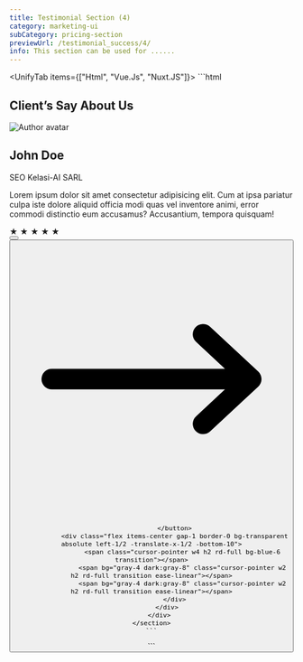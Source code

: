 ```yaml
---
title: Testimonial Section (4)
category: marketing-ui
subCategory: pricing-section
previewUrl: /testimonial_success/4/
info: This section can be used for ......
---
```


<UnifyTab items={["Html", "Vue.Js", "Nuxt.JS"]}>
  <TabItem>
    ```html
    <section py20>
        <div px="5 sm:10 md:12 lg:5" class="max-w-7xl mx-auto space-y-16">
            <div class="mx-auto max-w-2xl text-center">
                <h1 text="3xl gray-8 dark:white" class="font-bold">Client’s Say About Us</h1>
            </div>
            <div class="relative flex flex-col">
                <div bg="white dark:gray-950" border="~ gray-1/10 dark:gray-9" shadow="2xl gray-7/40 dark:none"
                    class="p6 w-full mx-auto max-w-4xl md-p-10 rd-2xl flex flex-col items-center justify-center text-center space-y-6 md-space-y-8">
                    <img src="/images/sidebiew.webp" alt="Author avatar"
                        class="w-20 md-w-24 h-20 md-h-24 object-cover rd-full flex">
                    <div class="space-y-2 text-center flex-1">
                        <h2 text="xl gray-8 dark:gray-2" class="font-semibold leading-none">
                            John Doe
                        </h2>
                        <p text="sky-7 dark:sky-3">
                            SEO Kelasi-AI SARL
                        </p>
                    </div>
                    <p text="gray-7 dark:gray-3" class="font-medium max-w-md">
                        Lorem ipsum dolor sit amet consectetur adipisicing elit. Cum at ipsa pariatur culpa iste dolore
                        aliquid officia modi quas vel inventore animi, error commodi distinctio eum accusamus?
                        Accusantium, tempora quisquam!
                    </p>
                    <div class="mx-auto flex items-center gap-2">
                        <span text="yellow-6 2xl" class="flex">
                            &starf;
                        </span>
                        <span text="yellow-6 2xl" class="flex">
                            &starf;
                        </span>
                        <span text="yellow-6 2xl" class="flex">
                            &starf;
                        </span>
                        <span text="yellow-6 2xl" class="flex">
                            &starf;
                        </span>
                        <span text="yellow-6 2xl" class="flex">
                            &starf;
                        </span>
                    </div>
                </div>
                <button aria-label="Prev Button" bg="gray-1 dark:gray-9" text="gray-8 dark:gray-2" class="outline-none absolute -left-4 md-left-0 top-1/2 -translate-y-1/2 p4 rd-full">
                    <svg xmlns="http://www.w3.org/2000/svg" viewBox="0 0 20 20" fill="currentColor" class="w-6 h-6">
                        <path fill-rule="evenodd" d="M18 10a.75.75 0 01-.75.75H4.66l2.1 1.95a.75.75 0 11-1.02 1.1l-3.5-3.25a.75.75 0 010-1.1l3.5-3.25a.75.75 0 111.02 1.1l-2.1 1.95h12.59A.75.75 0 0118 10z" clip-rule="evenodd" />
                    </svg>                      
                </button>
                <button aria-label="Next Button" bg="gray-1 dark:gray-9" text="gray-8 dark:gray-2" class="outline-none absolute -right-4 md-right-0 top-1/2 -translate-y-1/2 p4 rd-full">
                    <svg xmlns="http://www.w3.org/2000/svg" viewBox="0 0 20 20" fill="currentColor" class="w-6 h-6">
                        <path fill-rule="evenodd" d="M2 10a.75.75 0 01.75-.75h12.59l-2.1-1.95a.75.75 0 111.02-1.1l3.5 3.25a.75.75 0 010 1.1l-3.5 3.25a.75.75 0 11-1.02-1.1l2.1-1.95H2.75A.75.75 0 012 10z" clip-rule="evenodd" />
                    </svg>
                    
                </button>
                <div class="flex items-center gap-1 border-0 bg-transparent absolute left-1/2 -translate-x-1/2 -bottom-10">
                    <span class="cursor-pointer w4 h2 rd-full bg-blue-6 transition"></span>
                    <span bg="gray-4 dark:gray-8" class="cursor-pointer w2 h2 rd-full transition ease-linear"></span>
                    <span bg="gray-4 dark:gray-8" class="cursor-pointer w2 h2 rd-full transition ease-linear"></span>
                </div>
            </div>
        </div>
    </section>
    ```
  </TabItem>

  <TabItem>
    ```
    <template>
        <section py20>
            <div px="5 sm:10 md:12 lg:5" class="max-w-7xl mx-auto space-y-16">
                <div class="mx-auto max-w-2xl text-center">
                    <h1 text="3xl gray-8 dark:white" class="font-bold">Client’s Say About Us</h1>
                </div>
                <div class="relative flex flex-col">
                    <div bg="white dark:gray-950" border="~ gray-1/10 dark:gray-9" shadow="2xl gray-7/40 dark:none"
                        class="p6 w-full mx-auto max-w-4xl md-p-10 rd-2xl flex flex-col items-center justify-center text-center space-y-6 md-space-y-8">
                        <img src="/images/sidebiew.webp" alt="Author avatar"
                            class="w-20 md-w-24 h-20 md-h-24 object-cover rd-full flex">
                        <div class="space-y-2 text-center flex-1">
                            <h2 text="xl gray-8 dark:gray-2" class="font-semibold leading-none">
                                John Doe
                            </h2>
                            <p text="sky-7 dark:sky-3">
                                SEO Kelasi-AI SARL
                            </p>
                        </div>
                        <p text="gray-7 dark:gray-3" class="font-medium max-w-md">
                            Lorem ipsum dolor sit amet consectetur adipisicing elit. Cum at ipsa pariatur culpa iste dolore
                            aliquid officia modi quas vel inventore animi, error commodi distinctio eum accusamus?
                            Accusantium, tempora quisquam!
                        </p>
                        <div class="mx-auto flex items-center gap-2">
                            <span text="yellow-6 2xl" class="flex">
                                &starf;
                            </span>
                            <span text="yellow-6 2xl" class="flex">
                                &starf;
                            </span>
                            <span text="yellow-6 2xl" class="flex">
                                &starf;
                            </span>
                            <span text="yellow-6 2xl" class="flex">
                                &starf;
                            </span>
                            <span text="yellow-6 2xl" class="flex">
                                &starf;
                            </span>
                        </div>
                    </div>
                    <button aria-label="Prev Button" bg="gray-1 dark:gray-9" text="gray-8 dark:gray-2" class="outline-none absolute -left-4 md-left-0 top-1/2 -translate-y-1/2 p4 rd-full">
                        <svg xmlns="http://www.w3.org/2000/svg" viewBox="0 0 20 20" fill="currentColor" class="w-6 h-6">
                            <path fill-rule="evenodd" d="M18 10a.75.75 0 01-.75.75H4.66l2.1 1.95a.75.75 0 11-1.02 1.1l-3.5-3.25a.75.75 0 010-1.1l3.5-3.25a.75.75 0 111.02 1.1l-2.1 1.95h12.59A.75.75 0 0118 10z" clip-rule="evenodd" />
                        </svg>                      
                    </button>
                    <button aria-label="Next Button" bg="gray-1 dark:gray-9" text="gray-8 dark:gray-2" class="outline-none absolute -right-4 md-right-0 top-1/2 -translate-y-1/2 p4 rd-full">
                        <svg xmlns="http://www.w3.org/2000/svg" viewBox="0 0 20 20" fill="currentColor" class="w-6 h-6">
                            <path fill-rule="evenodd" d="M2 10a.75.75 0 01.75-.75h12.59l-2.1-1.95a.75.75 0 111.02-1.1l3.5 3.25a.75.75 0 010 1.1l-3.5 3.25a.75.75 0 11-1.02-1.1l2.1-1.95H2.75A.75.75 0 012 10z" clip-rule="evenodd" />
                        </svg>
                        
                    </button>
                    <div class="flex items-center gap-1 border-0 bg-transparent absolute left-1/2 -translate-x-1/2 -bottom-10">
                        <span class="cursor-pointer w4 h2 rd-full bg-blue-6 transition"></span>
                        <span bg="gray-4 dark:gray-8" class="cursor-pointer w2 h2 rd-full transition ease-linear"></span>
                        <span bg="gray-4 dark:gray-8" class="cursor-pointer w2 h2 rd-full transition ease-linear"></span>
                    </div>
                </div>
            </div>
        </section>
    </template>
    ```
  </TabItem>

  <TabItem>
    ```
    <template>
        <section py20>
            <div px="5 sm:10 md:12 lg:5" class="max-w-7xl mx-auto space-y-16">
                <div class="mx-auto max-w-2xl text-center">
                    <h1 text="3xl gray-8 dark:white" class="font-bold">Client’s Say About Us</h1>
                </div>
                <div class="relative flex flex-col">
                    <div bg="white dark:gray-950" border="~ gray-1/10 dark:gray-9" shadow="2xl gray-7/40 dark:none"
                        class="p6 w-full mx-auto max-w-4xl md-p-10 rd-2xl flex flex-col items-center justify-center text-center space-y-6 md-space-y-8">
                        <img src="/images/sidebiew.webp" alt="Author avatar"
                            class="w-20 md-w-24 h-20 md-h-24 object-cover rd-full flex">
                        <div class="space-y-2 text-center flex-1">
                            <h2 text="xl gray-8 dark:gray-2" class="font-semibold leading-none">
                                John Doe
                            </h2>
                            <p text="sky-7 dark:sky-3">
                                SEO Kelasi-AI SARL
                            </p>
                        </div>
                        <p text="gray-7 dark:gray-3" class="font-medium max-w-md">
                            Lorem ipsum dolor sit amet consectetur adipisicing elit. Cum at ipsa pariatur culpa iste dolore
                            aliquid officia modi quas vel inventore animi, error commodi distinctio eum accusamus?
                            Accusantium, tempora quisquam!
                        </p>
                        <div class="mx-auto flex items-center gap-2">
                            <span text="yellow-6 2xl" class="flex">
                                &starf;
                            </span>
                            <span text="yellow-6 2xl" class="flex">
                                &starf;
                            </span>
                            <span text="yellow-6 2xl" class="flex">
                                &starf;
                            </span>
                            <span text="yellow-6 2xl" class="flex">
                                &starf;
                            </span>
                            <span text="yellow-6 2xl" class="flex">
                                &starf;
                            </span>
                        </div>
                    </div>
                    <button aria-label="Prev Button" bg="gray-1 dark:gray-9" text="gray-8 dark:gray-2" class="outline-none absolute -left-4 md-left-0 top-1/2 -translate-y-1/2 p4 rd-full">
                        <svg xmlns="http://www.w3.org/2000/svg" viewBox="0 0 20 20" fill="currentColor" class="w-6 h-6">
                            <path fill-rule="evenodd" d="M18 10a.75.75 0 01-.75.75H4.66l2.1 1.95a.75.75 0 11-1.02 1.1l-3.5-3.25a.75.75 0 010-1.1l3.5-3.25a.75.75 0 111.02 1.1l-2.1 1.95h12.59A.75.75 0 0118 10z" clip-rule="evenodd" />
                        </svg>                      
                    </button>
                    <button aria-label="Next Button" bg="gray-1 dark:gray-9" text="gray-8 dark:gray-2" class="outline-none absolute -right-4 md-right-0 top-1/2 -translate-y-1/2 p4 rd-full">
                        <svg xmlns="http://www.w3.org/2000/svg" viewBox="0 0 20 20" fill="currentColor" class="w-6 h-6">
                            <path fill-rule="evenodd" d="M2 10a.75.75 0 01.75-.75h12.59l-2.1-1.95a.75.75 0 111.02-1.1l3.5 3.25a.75.75 0 010 1.1l-3.5 3.25a.75.75 0 11-1.02-1.1l2.1-1.95H2.75A.75.75 0 012 10z" clip-rule="evenodd" />
                        </svg>
                        
                    </button>
                    <div class="flex items-center gap-1 border-0 bg-transparent absolute left-1/2 -translate-x-1/2 -bottom-10">
                        <span class="cursor-pointer w4 h2 rd-full bg-blue-6 transition"></span>
                        <span bg="gray-4 dark:gray-8" class="cursor-pointer w2 h2 rd-full transition ease-linear"></span>
                        <span bg="gray-4 dark:gray-8" class="cursor-pointer w2 h2 rd-full transition ease-linear"></span>
                    </div>
                </div>
            </div>
        </section>
    </template>
    ```
  </TabItem>
</UnifyTab>